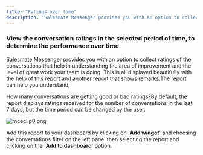 ```yaml
---
title: "Ratings over time"
description: "Salesmate Messenger provides you with an option to collect ratings of the conversations that help in understanding the area of improvement and the lev..."
---
```


### View the conversation ratings in the selected period of time, to determine the performance over time.

Salesmate Messenger provides you with an option to collect ratings of the conversations that help in understanding the area of improvement and the level of great work your team is doing. This is all displayed beautifully with the help of this report and [another report that shows remarks.](https://support.salesmate.io/hc/en-us/articles/6906586206105)The report can help you understand,

How many conversations are getting good or bad ratings?By default, the report displays ratings received for the number of conversations in the last 7 days, but the time period can be changed by the user.

![mceclip0.png](./images/mceclip0-4.png)

Add this report to your dashboard by clicking on '**Add widget**' and choosing the conversations filter on the left panel then selecting the report and clicking on the '**Add to dashboard**' option.
